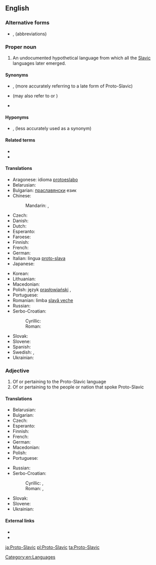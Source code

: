 ==English==
{{wikipedia}}

===Alternative forms===
* {{l|en|PSl.}}, {{l|en|PS.}} (abbreviations)

===Proper noun===
{{en-proper noun|head=[[proto-|Proto-]][[Slavic]]}}

# An undocumented hypothetical language from which all the [[Slavic]] languages later emerged.

====Synonyms====
* {{l|en|Common Slavic}}, {{l|en|Common Slavonic}} (more accurately referring to a late form of Proto-Slavic)
* {{l|en|Old Slavonic}} (may also refer to {{l|en|Old East Slavic}} or {{l|en|Old Church Slavonic}})
* {{l|en|Slavonic}}

====Hyponyms====
* {{l|en|Common Slavic}}, {{l|en|Common Slavonic}} (less accurately used as a synonym)

====Related terms====
* {{l|en|Proto-Balto-Slavic}}
* {{l|en|protolanguage}}

====Translations====
{{trans-top|Proto-Slavic}}
* Aragonese: idioma [[protoeslabo]] {{g|m}}
* Belarusian: {{t|be|праславянская мова|f|tr=praslavjánskaja móva|sc=Cyrl}}
* Bulgarian: [[праславянски]] език {{g|m}}
* Chinese:
*: Mandarin: {{t|cmn|原始斯拉夫語|sc=Hani}}, {{t|cmn|原始斯拉夫语|tr=yuánshǐ Sīlāfū yǔ|sc=Hani}}
* Czech: {{t|cs|praslovanština|f}}
* Danish: {{t|da|urslavisk|n}}
* Dutch: {{t+|nl|Oerslavisch|n}}
* Esperanto: {{t|eo|praslava lingvo}}
* Faroese: {{t|fo|fornslaviskt|n}}
* Finnish: {{t|fi|kantaslaavi}}
* French: {{t+|fr|proto-slave|m}}
* German: {{t|de|Urslawisch|n}}
* Italian: lingua [[proto-slava]] {{g|f}}
* Japanese: {{t+|ja|スラヴ祖語|tr=Suravu so-go|sc=Jpan}}
{{trans-mid}}
* Korean: {{t|ko|슬라브조어|tr=seullabeujoeo|sc=Kore}}
* Lithuanian: {{t|lt|slavų prokalbė}}
* Macedonian: {{t|mk|прасловенски јазик|m|tr=praslóvenski jázik}}
* Polish: język [[prasłowiański]] {{g|m}}, {{t|pl|prasłowiańszczyzna|f}}
* Portuguese: {{t|pt|protoeslavo|m}}
* Romanian: limba [[slavă veche]] {{g|f}}
* Russian: {{t+|ru|праславя́нский язы́к|m}}
* Serbo-Croatian:
*: Cyrillic: {{t|sh|прасловенски|m|sc=Cyrl}}
*: Roman: {{t+|sh|prȁslavēnskī|m}}
* Slovak: {{t|sk|praslovančina|f}}
* Slovene: {{t|sl|praslovanščina|f}}
* Spanish: {{t|es|protoeslavo|m}}
* Swedish: {{t+|sv|samslaviska|c}}, {{t|sv|urslaviska|c}}
* Ukrainian: {{t+|uk|праслов'янська мова|f|tr=praslov”jáns’ka móva|sc=Cyrl}}
{{trans-bottom}}

===Adjective===
{{en-adj|-}}

# Of or pertaining to the Proto-Slavic language
# Of or pertaining to the people or nation that spoke Proto-Slavic

====Translations====
{{trans-top|of or pertaining to Proto-Slavic language or people who spoke it}}
* Belarusian: {{t|be|праславянскі|tr=praslavjánski|sc=Cyrl}}
* Bulgarian: {{t|bg|праславянски|tr=praslavjánski|sc=Cyrl}}
* Czech: {{t|cs|praslovanský}}
* Esperanto: {{t|eo|praslava}}
* Finnish: {{t|fi|kantaslaavilainen}}
* French: {{t+|fr|proto-slave|c}}
* German: {{t+|de|urslawisch}}
* Macedonian: {{t|mk|прасловенски|m|tr=praslóvenski}}
* Polish: {{t+|pl|prasłowiański|m}}
* Portuguese: {{t|pt|protoeslavo}}
{{trans-mid}}
* Russian: {{t+|ru|праславя́нский}}
* Serbo-Croatian:
*: Cyrillic: {{t|sh|праславенски}}, {{t|sh|прасловенски}}
*: Roman: {{t+|sh|praslavenski}}, {{t|sh|praslovenski}}
* Slovak: {{t|sk|praslovanský}}
* Slovene: {{t|sl|praslovanski}}
* Ukrainian: {{t+|uk|праслов'янський|tr=praslov”jáns’kyj|sc=Cyrl}}
{{trans-bottom}}

====External links====
* {{langcat|sla-pro}}
* {{pedialite|Proto-Slavic language}}

[[Category:en:Languages]]

[[ja:Proto-Slavic]]
[[pl:Proto-Slavic]]
[[ta:Proto-Slavic]]